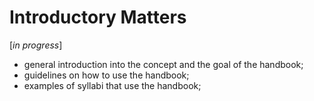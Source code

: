 # Introductory Matters

[*in progress*]

- general introduction into the concept and the goal of the handbook;
- guidelines on how to use the handbook;
- examples of syllabi that use the handbook;